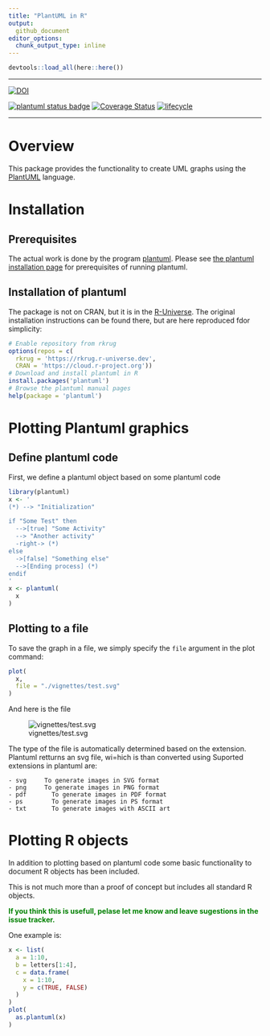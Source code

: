 ```yaml
---
title: "PlantUML in R"
output: 
  github_document
editor_options: 
  chunk_output_type: inline
---
```


<!-- README.md is generated from README.Rmd. Please edit that file -->

```r
devtools::load_all(here::here())
```
-----

[![DOI](https://zenodo.org/badge/DOI/10.5281/zenodo.1922215.svg)](https://doi.org/10.5281/zenodo.1922215)

[![plantuml status badge](https://rkrug.r-universe.dev/badges/plantuml)](https://rkrug.r-universe.dev)
<!-- [![R-CMD-check](https://github.com/rkrug/plantuml/workflows/R-CMD-check/badge.svg)](https://github.com/rkrug/plantuml/actions) -->
[![Coverage Status](https://img.shields.io/codecov/c/github/rkrug/plantuml/master.svg)](https://codecov.io/github/rkrug/plantuml?branch=master)
[![lifecycle](https://img.shields.io/badge/lifecycle-maturing-blue.svg)](https://www.tidyverse.org/lifecycle/#maturing)
 
 -----
 
 
# Overview
This package provides the functionality to create UML graphs using the [PlantUML](https://plantuml.com/) language.

# Installation

## Prerequisites
The actual work is done by the program [plantuml](https://plantuml.com/). Please see [the plantuml installation page](https://plantuml.com/faq-install) for prerequisites of running plantuml. 

## Installation of plantuml
The package is not on CRAN, but it is in the [R-Universe](https://rkrug.r-universe.dev/ui#package:plantuml). The original installation instructions can be found there, but are here reproduced fdor simplicity:

```r
# Enable repository from rkrug
options(repos = c(
  rkrug = 'https://rkrug.r-universe.dev',
  CRAN = 'https://cloud.r-project.org'))
# Download and install plantuml in R
install.packages('plantuml')
# Browse the plantuml manual pages
help(package = 'plantuml')
```

# Plotting Plantuml graphics
## Define plantuml code
First, we define a plantuml object based on some plantuml code 
```r
library(plantuml)
x <- '
(*) --> "Initialization"

if "Some Test" then
  -->[true] "Some Activity"
  --> "Another activity"
  -right-> (*)
else
  ->[false] "Something else"
  -->[Ending process] (*)
endif
'
x <- plantuml( 
  x
)
```

## Plotting to a file
To save the graph in a file, we simply specify the `file` argument in the plot command:
```r
plot( 
  x, 
  file = "./vignettes/test.svg" 
)
```

And here is the file

![vignettes/test.svg](./vignettes/test.svg)

The type of the file is automatically determined based on the extension. Plantuml retturns an svg file, wi=hich is than converted using Suported extensions in plantuml are:

    - svg	  To generate images in SVG format
    - png	  To generate images in PNG format
    - pdf		To generate images in PDF format
    - ps		To generate images in PS format
    - txt		To generate images with ASCII art

# Plotting R objects

In addition to plotting based on plantuml code some basic functionality to document R objects has been included. 

This is not much more than a proof of concept but includes all standard R objects. 

**<span style="color:green">If you think this is usefull, pelase let me know and leave sugestions in the issue tracker.</span>**

One example is:

```r
x <- list(
  a = 1:10,
  b = letters[1:4],
  c = data.frame(
    x = 1:10,
    y = c(TRUE, FALSE)
  )
)
plot(
  as.plantuml(x)
)

```

<!-- # **<span style="color:red">TODO</span>** -->
<!-- - make selection dependant on installed packages, as `vector = TRUE` requires postscript to be installed! -->
<!-- - update documentation and  -->
<!-- - add tests for `plot.plantuml()` -->
 
